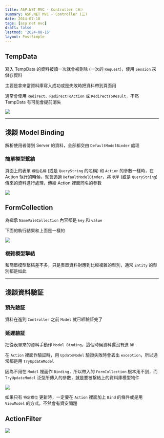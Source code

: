 ```yaml
---
title: ASP.NET MVC - Controller (三)
summary: ASP.NET MVC - Controller (三)
date: 2014-07-18
tags: [asp.net mvc]
draft: false
lastmod: '2024-08-16'
layout: PostSimple
---
```


## TempData

寫入 TempData 的資料被讀一次就會被刪除 (一次的 `Request`)，使用 `Session` 來儲存資料

主要是拿來當資料庫寫入成功或是失敗時把資料帶到頁面用

通常會使用 `Redirect`、`RedirectToAction` 或 `RedirectToResult`，不然 TempData 有可能會提前消失

![](https://image.cashwu.com/2014/aspnet-mvc-controller-03/01.webp)

---

## 淺談 Model Binding

解析使用者傳到 Server 的資料，全部都交由 `DefaultModelBinder` 處理

### 簡單模型繫結

頁面上的表單 `欄位名稱` (或是 `QueryString` 的名稱) 和 `Action` 的參數一樣時，在 Action 執行的時候，就會透過 `DefaultModelBinder`，將 `表單` (或是 `QueryString`) 傳來的資料進行處理，傳給 Action 裡面同名的參數

![](https://image.cashwu.com/2014/aspnet-mvc-controller-03/02.webp)

## FormCollection

為繼承 `NameValeCollection` 內容都是 `key` 和 `value`

下面的執行結果和上面是一樣的

![](https://image.cashwu.com/2014/aspnet-mvc-controller-03/03.webp)

### 複雜模型擊結

和簡單模型繫結差不多，只是表單資料對應到比較複雜的型別，通常 `Entity` 的型別都是如此

---

## 淺談資料驗証

### 預先驗証

資料在進到 `Controller` 之前 `Model` 就已經驗証完了

### 延遲驗証

把從表單來的資料手動作 `Model Binding`，這個時候資料還沒有進 `DB`

在 `Action` 裡面作驗証時，用 `UpdateModel` 驗證失敗時會丟出 `exception`，所以通常都是用 `TryUpdateModel`

因為不用在 `Model` 裡面作 `Binding`，所以帶入的 `FormCollection` 根本用不到，而 `TryUpdateModel` 泛型所傳入的參數，就是要被繫結上的資料庫模型物件

![](https://image.cashwu.com/2014/aspnet-mvc-controller-03/04.webp)

如果只有 `特定欄位` 更新時，一定要在 `Action` 裡面加上 `Bind` 的條件或是用 `ViewModel` 的方式，不然會有資安問題

## ActionFilter

![](https://image.cashwu.com/2014/aspnet-mvc-controller-03/05.webp)
